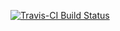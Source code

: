 

[![Travis-CI Build Status](https://travis-ci.org/dddbbb/fars.svg?branch=master)](https://travis-ci.org/dddbbb/fars)
